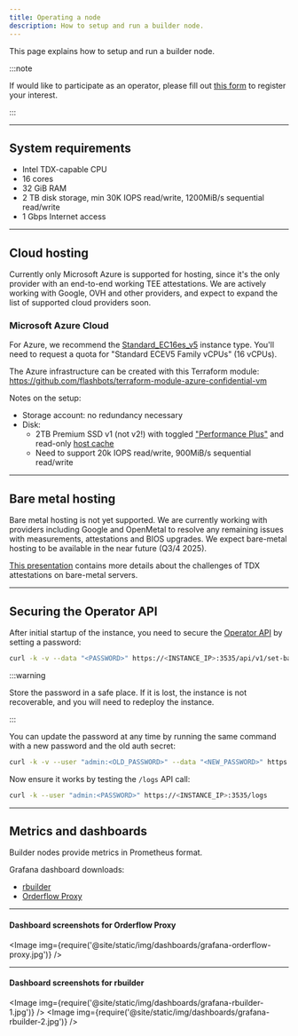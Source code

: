 ```yaml
---
title: Operating a node
description: How to setup and run a builder node.
---
```



This page explains how to setup and run a builder node.

:::note

If would like to participate as an operator, please fill out [this form](https://www.notion.so/flashbots/1356b4a0d8768094a07be796f7615b30) to register your interest.

:::

<hr class="clean" />

## System requirements

- Intel TDX-capable CPU
- 16 cores
- 32 GiB RAM
- 2 TB disk storage, min 30K IOPS read/write, 1200MiB/s sequential read/write
- 1 Gbps Internet access

<hr class="clean" />

## Cloud hosting

Currently only Microsoft Azure is supported for hosting, since it's the only provider with an end-to-end working TEE attestations.
We are actively working with Google, OVH and other providers, and expect to expand the list of supported cloud providers soon.

### Microsoft Azure Cloud

For Azure, we recommend the [Standard_EC16es_v5](https://learn.microsoft.com/en-us/azure/virtual-machines/ecesv5-ecedsv5-series#ecesv5-series) instance type. You'll need to request a quota for "Standard ECEV5 Family vCPUs" (16 vCPUs).

The Azure infrastructure can be created with this Terraform module: https://github.com/flashbots/terraform-module-azure-confidential-vm

Notes on the setup:
- Storage account: no redundancy necessary
- Disk:
  - 2TB Premium SSD v1 (not v2!) with toggled ["Performance Plus"](https://learn.microsoft.com/en-us/azure/virtual-machines/disks-enable-performance?tabs=azure-cli#enable-performance-plus) and read-only [host cache](https://learn.microsoft.com/en-us/azure/virtual-machines/disks-performance#virtual-machine-uncached-vs-cached-limits)
  - Need to support 20k IOPS read/write, 900MiB/s sequential read/write

<hr class="clean" />

## Bare metal hosting

Bare metal hosting is not yet supported. We are currently working with providers including Google and OpenMetal to resolve any remaining issues with measurements, attestations and BIOS upgrades. We expect bare-metal hosting to be available in the near future (Q3/4 2025).

[This presentation](https://docs.google.com/presentation/d/1OfT9R9JwRvIhtiNlDzktcj3_flhIOmQ-ZoiwqGp46rs/edit#slide=id.p18) contains more details about the challenges of TDX attestations on bare-metal servers.


<hr class="clean" />


## Securing the Operator API

After initial startup of the instance, you need to secure the [Operator API](operator-api) by setting a password:

```bash
curl -k -v --data "<PASSWORD>" https://<INSTANCE_IP>:3535/api/v1/set-basic-auth
```

:::warning

Store the password in a safe place. If it is lost, the instance is not recoverable, and you will need to redeploy the instance.

:::

You can update the password at any time by running the same command with a new password and the old auth secret:

```bash
curl -k -v --user "admin:<OLD_PASSWORD>" --data "<NEW_PASSWORD>" https://<INSTANCE_IP>:3535/api/v1/set-basic-auth
```

Now ensure it works by testing the `/logs` API call:

```bash
curl -k --user "admin:<PASSWORD>" https://<INSTANCE_IP>:3535/logs
```


<hr class="clean" />

## Metrics and dashboards

Builder nodes provide metrics in Prometheus format.

Grafana dashboard downloads:

- [rbuilder](@site/static/assets/grafana-rbuilder-dashboard.json)
- [Orderflow Proxy](@site/static/assets/grafana-orderflow-proxy-receiver-dashboard.json)

---

#### Dashboard screenshots for Orderflow Proxy

<Image img={require('@site/static/img/dashboards/grafana-orderflow-proxy.jpg')} />

---

#### Dashboard screenshots for rbuilder

<Image img={require('@site/static/img/dashboards/grafana-rbuilder-1.jpg')} />
<Image img={require('@site/static/img/dashboards/grafana-rbuilder-2.jpg')} />
